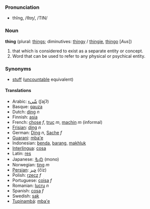 ===Pronunciation===
*thĭng, /θɪŋ/, /TIN/

===Noun===
'''thing''' (plural: [[things]]; diminutives: [[thingy]] / [[thingie]], [[thingo]] [''Aus''])

#that which is considered to exist as a separate entity or concept.
#Word that can be used to refer to any physical or psychical entity.

===Synonyms===
*[[stuff]] ([[uncountable]] equivalent)

====Translations====
*Arabic: [[شّيء]] (ʃajʔ)
*Basque: [[gauza]]
*Dutch: [[ding]] ''n''
*Finnish: [[asia]]
*French:  [[chose]] ''f'', [[truc]] ''m'', [[machin]] ''m'' (informal)
*[[Frisian]]: [[ding]] ''n''
*German: [[Ding]] ''n'', [[Sache]] ''f''
*[[Guarani]]: [[mba'e]]
*Indonesian: [[benda]], [[barang]], [[makhluk]]
*[[Interlingua]]: [[cosa]]
*Latin: [[res]]
*Japanese: [[もの]] (mono)
*Norwegian: [[ting]] ''m''
*[[Persian]]: [[چيز]] (čiz)
*Polish: [[rzecz]] ''f''
*Portuguese: [[coisa]] ''f''
*Romanian: [[lucru]] ''n''
*Spanish: [[cosa]] ''f''
*Swedish: [[sak]]
*[[Tupinambá]]: [[mba'e]]
